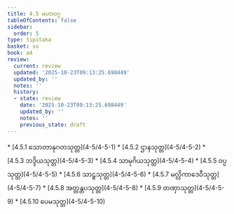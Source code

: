 ```yaml
---
title: 4.5 မဟာဝဂ္ဂ
tableOfContents: false
sidebar:
  order: 5
type: tipitaka
basket: su
book: a4
review:
  current: review
  updated: '2025-10-23T09:13:25.698449'
  updated_by: ''
  notes: ''
  history:
  - state: review
    date: '2025-10-23T09:13:25.698449'
    updated_by: ''
    notes: ''
    previous_state: draft
---
```



<ReviewStatus review={frontmatter.review} showDetails={true} />

<HypothesisAnnotation frontmatter={frontmatter} />

<DynamicBreadcrumb />



<TableOfContents book="a4" section="4.5">
* [4.5.1 သောတာနုဂတသုတ္တ](4-5/4-5-1)
* [4.5.2 ဌာနသုတ္တ](4-5/4-5-2)
* [4.5.3 ဘဒ္ဒိယသုတ္တ](4-5/4-5-3)
* [4.5.4 သာမုဂိယသုတ္တ](4-5/4-5-4)
* [4.5.5 ဝပ္ပသုတ္တ](4-5/4-5-5)
* [4.5.6 သာဠှသုတ္တ](4-5/4-5-6)
* [4.5.7 မလ္လိကာဒေဝီသုတ္တ](4-5/4-5-7)
* [4.5.8 အတ္တန္တပသုတ္တ](4-5/4-5-8)
* [4.5.9 တဏှာသုတ္တ](4-5/4-5-9)
* [4.5.10 ပေမသုတ္တ](4-5/4-5-10)
</TableOfContents>